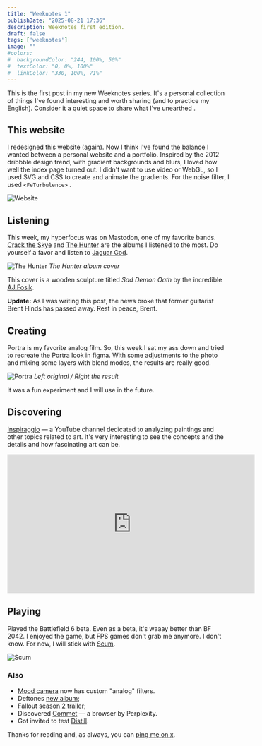 ```yaml
---
title: "Weeknotes 1"
publishDate: "2025-08-21 17:36"
description: Weeknotes first edition.
draft: false
tags: ['weeknotes']
image: ""
#colors:
#  backgroundColor: "244, 100%, 50%"
#  textColor: "0, 0%, 100%"
#  linkColor: "330, 100%, 71%"
---
```


This is the first post in my new Weeknotes series. It's a personal collection of things I've found interesting and worth sharing (and to practice my English). Consider it  a quiet space to share what I've unearthed .

## This website
I redesigned this website (again). Now I think I've found the balance I wanted between a personal website and a portfolio. 
Inspired by the 2012 dribbble design trend, with gradient backgrounds and blurs, I loved how well the index page turned out. I didn't want to use video or WebGL, so I used SVG and CSS to create and animate the gradients. For the noise filter, I used  `<FeTurbulence>` .

![Website](/uploads/images/notes/weeknotes/2025/08/website.webp)

## Listening
This week, my hyperfocus was on Mastodon, one of my favorite bands. [Crack the Skye](https://open.spotify.com/album/2cyPixuhzJiiOzTClfodlN?si=HUYpw8n_Qiuxvk_cKKFt_g) and [The Hunter](https://open.spotify.com/album/1PadLnQYelMqqSlPbSEWZ1?si=HtNw7keYQsu03AZlkScZHQ) are the albums I listened to the most. Do yourself a favor and listen to [Jaguar God](https://open.spotify.com/track/7lGOFEVWK0jzpLMFuR4ANh?si=26d15d8731b14712).

![The Hunter](/uploads/images/notes/weeknotes/2025/08/the-hunter.webp)
*The Hunter album cover*

This cover is a wooden sculpture titled _Sad Demon Oath_ by the incredible [AJ Fosik](https://www.instagram.com/ajfosik/).

**Update:** As I was writing this post, the news broke that former guitarist Brent Hinds has passed away. Rest in peace, Brent.

## Creating
Portra is my favorite analog film. So, this week I sat my ass down and tried to recreate the Portra look in figma. With some adjustments to the photo and mixing some layers with blend modes, the results are really good.

![Portra](/uploads/images/notes/weeknotes/2025/08/portra.webp)
*Left original / Right the result*

It was a fun experiment and I will use in the future.

## Discovering
[Inspiraggio](https://www.youtube.com/@inspiraggio) — a YouTube channel dedicated to analyzing paintings and other topics related to art. It's very interesting to see the concepts and the details and how fascinating art can be.

<iframe width="560" height="315" src="https://www.youtube.com/embed/WV973v_mpNM?si=2noIUEP0oFOwNBCi" title="YouTube video player" frameborder="0" allow="accelerometer; autoplay; clipboard-write; encrypted-media; gyroscope; picture-in-picture; web-share" referrerpolicy="strict-origin-when-cross-origin" allowfullscreen></iframe>

## Playing
Played the Battlefield 6 beta. Even as a beta, it's waaay better than BF 2042. I enjoyed the game, but FPS games don't grab me anymore. I don't know. For now, I will stick with [Scum](https://store.steampowered.com/app/513710/SCUM/).

![Scum](/uploads/images/notes/weeknotes/2025/08/scum.webp)

### Also
- [Mood camera](https://www.mood.camera/) now has custom "analog" filters.
- Deftones [new album](https://open.spotify.com/album/1gmWnG5TeRj91Tdm2lpEvJ?si=bDrc91tQRRuAZa-sK1q9Lw);
- Fallout [season 2 trailer](https://www.youtube.com/watch?v=7TsP09cZA7o);
- Discovered [Commet](https://www.perplexity.ai/comet) — a browser by Perplexity.
- Got invited to test [Distill](https://distill.id/).

Thanks for reading and, as always, you can [ping me on x](https://x.com/frrrnd).